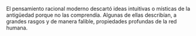 El pensamiento racional moderno descartó ideas intuitivas o místicas de la antigüedad porque no las comprendía. Algunas de ellas describían, a grandes rasgos y de manera falible, propiedades profundas de la red humana.
